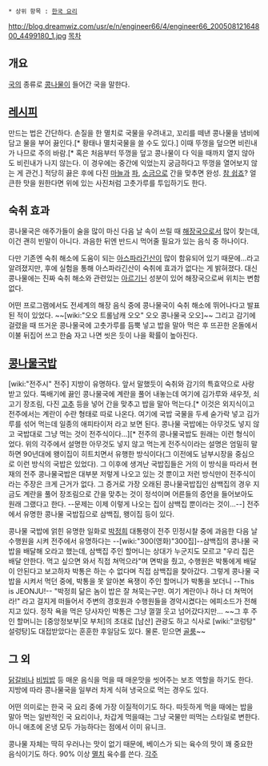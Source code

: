  * 상위 항목 : [[한국 요리]]

http://blog.dreamwiz.com/usr/e/n/engineer66/4/engineer66_20050812164800_4499180_1.jpg
[[목차]]
== 개요 ==
[[국]]의 종류로 [[콩나물]]이 들어간 국을 말한다. 
== [[레시피]] ==
만드는 법은 간단하다. 손질을 한 멸치로 국물을 우려내고, 꼬리를 떼낸 콩나물을 냄비에 담고 물을 부어 끓인다.[* 황태나 멸치국물을 쓸 수도 있다.] 이때 뚜껑을 덮으면 비린내가 나므로 주의 바람.[* 혹은 처음부터 뚜껑을 덮고 콩나물이 다 익을 때까지 열지 않아도 비린내가 나지 않는다. 이 경우에는 중간에 익었는지 궁금하다고 뚜껑을 열어보지 않는 게 관건.] 적당히 끓은 후에 다진 [[마늘]]과 [[파]], [[소금]]으로 간을 맞추면 완성. [[참 쉽죠]]? 얼큰한 맛을 원한다면 위에 있는 사진처럼 고춧가루를 투입하기도 한다.
== 숙취 효과 ==
콩나물국은 애주가들이 술을 많이 마신 다음 날 속이 쓰릴 때 [[해장국]]으로서 많이 찾는데, 이건 괜히 빈말이 아니다. 과음한 뒤엔 반드시 먹어줄 필요가 있는 음식 중 하나이다. 

다만 기존엔 숙취 해소에 도움이 되는 [[아스파라긴산]]이 많이 함유되어 있기 때문에...라고 알려졌지만, 후에 실험을 통해 아스파라긴산이 숙취에 효과가 없다는 게 밝혀졌다. 대신 콩나물에는 진짜 숙취 해소와 관련있는 [[아르기닌]] 성분이 있어 해장국으로써 위치는 변함없다.

어떤 프로그램에서도 전세계의 해장 음식 중에 콩나물국이 숙취 해소에 뛰어나다고 발표된 적이 있었다. ~~[wiki:"오오 트롤남캐 오오" 오오 콩나물국 오오]~~ 그리고 감기에 걸렸을 때 뜨거운 콩나물국에 고춧가루를 듬뿍 넣고 밥을 말아 먹은 후 뜨끈한 온돌에서 이불 뒤집어 쓰고 한숨 자고 나면 씻은 듯이 나을 확률이 높아진다.
== [[콩나물국밥]] ==
[wiki:"전주시" 전주] 지방이 유명하다. 앞서 말했듯이 숙취와 감기의 특효약으로 사랑받고 있다. 뚝배기에 끓인 콩나물국에 계란을 풀어 내놓는데 여기에 김가루와 새우젓, 쇠고기 장조림, 다진 [[고추]] 등을 넣어 간을 맞추고 밥을 말아 먹는다.[* 이것은 외지식이고 전주에서는 계란이 수란 형태로 따로 나온다. 여기에 국밥 국물을 두세 숟가락 넣고 김가루를 섞어 먹는데 일종의 애피타이저 라고 보면 된다. 콩나물 국밥에는 아무것도 넣지 않고 국밥대로 그냥 먹는 것이 전주식이다...][* 전주의 콩나물국밥도 원래는 이런 형식이었다. 위의 각주에서 설명한 아무것도 넣지 않고 먹는게 전주식이라는 설명은 엄밀히 말하면 90년대에 왱이집이 히트치면서 유행한 방식이다(그 이전에도 남부시장을 중심으로 이런 방식의 국밥은 있었다). 그 이후에 생겨난 국밥집들은 거의 이 방식을 따라서 현재의 전주 콩나물국밥은 대부분 저렇게 나오고 있는 것 뿐이고 저런 방식만이 전주식이라는 주장은 크게 근거가 없다. 그 증거로 가장 오래된 콩나물국밥집인 삼백집의 경우 지금도 계란을 풀어 장조림으로 간을 맞추는 것이 정석이며 어른들의 증언을 들어보아도 원래 그랬다고 한다. --문제는 이제 이렇게 나오는 집이 삼백집 뿐이라는 것이...--] 전주에서 유명한 콩나물 국밥집으로 삼백집, 왱이집 등이 있다. 

콩나물 국밥에 얽힌 유명한 일화로 [[박정희]] 대통령이 전주 민정시찰 중에 과음한 다음 날 수행원을 시켜 전주에서 유명하다는 --[wiki:"300(영화)"300집]--삼백집의 콩나물 국밥을 배달해 오라고 했는데, 삼백집 주인 할머니는 상대가 누군지도 모르고 "우리 집은 배달 안한다. 먹고 싶으면 와서 직접 쳐먹으라"며 면박을 줬고, 수행원은 박통에게 배달이 안된다고 보고하자 박통은 하는 수 없다며 직접 삼백집을 찾아갔다. 그렇게 콩나물 국밥을 시켜서 먹던 중에, 박통을 못 알아본 욕쟁이 주인 할머니가 박통을 보더니 --This is JEONJU!-- "박정희 닮은 놈이 밥은 잘 쳐묵는구만. 여기 계란이나 하나 더 쳐먹어라!" 라고 걸지게 떠들어서 주변의 경호원과 수행원들을 경악시켰다는 에피소드가 전해지고 있다. 정작 욕을 먹은 당사자인 박통은 그냥 껄껄 웃고 넘어갔다지만... 
~~그 후 주인 할머니는 [중앙정보부|모 부처]의 초대로 [남산] 관광도 하고 식사로 [wiki:"코렁탕" 설렁탕]도 대접받았다는 훈훈한 후일담도 있다. 물론. 믿으면 [[골룸]]~~
== 그 외 ==
[[닭갈비]]나 [[비빔밥]] 등 매운 음식을 먹을 때 매운맛을 씻어주는 보조 역할을 하기도 한다. 지방에 따라 콩나물국을 일부러 차게 식혀 냉국으로 먹는 경우도 있다.

어떤 의미로는 한국 국 요리 중에 가장 이질적이기도 하다. 따듯하게 먹을 때에는 밥을 말아 먹는 일반적인 국 요리이나, 차갑게 먹을때는 그냥 국물만 떠먹는 스타일로 변한다. 아니 애초에 온냉 모두 가능하다는 점에서 이미 유니크.

콩나물 자체는 딱히 우러나는 맛이 없기 때문에, 베이스가 되는 육수의 맛이 꽤 중요한 음식이기도 하다. 90% 이상 [[멸치]] 육수를 쓴다.
[[각주]]
